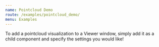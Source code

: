 ```yaml
---
name: Pointcloud Demo
route: /examples/pointcloud_demo/
menu: Examples
---
```


To add a pointcloud visualization to a Viewer window, simply add it as a child component and specify the settings you would like!



<Playground>
  <ROS>
    <ToggleConnect />
    <Viewer height="500px" background="black">
      <Grid cellSize='1' planeCellCount='10' centerLineColor='#ffffff' color='#aaaaaa' />
      <Pointcloud2 topic="/" />
    </Viewer>
  </ROS>
</Playground>


